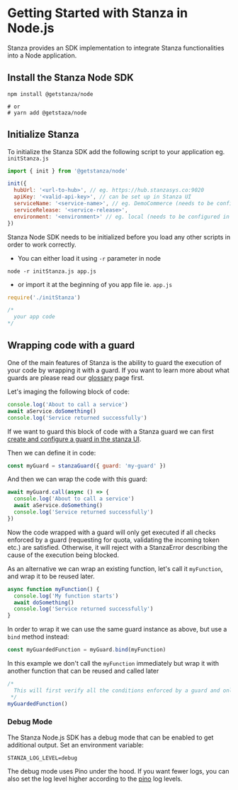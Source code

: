 # Getting Started with Stanza in Node.js

Stanza provides an SDK implementation to integrate Stanza functionalities into a Node application.

## Install the Stanza Node SDK

```shell
npm install @getstanza/node

# or
# yarn add @getstaza/node
```

## Initialize Stanza

To initialize the Stanza SDK add the following script to your application eg. `initStanza.js`

```js
import { init } from '@getstanza/node'

init({
  hubUrl: '<url-to-hub>', // eg. https://hub.stanzasys.co:9020
  apiKey: '<valid-api-key>', // can be set up in Stanza UI
  serviceName: '<service-name>', // eg. DemoCommerce (needs to be configured in Stanza UI)
  serviceRelease: '<service-release>',
  environment: '<environment>' // eg. local (needs to be configured in Stanza UI)
})
```

Stanza Node SDK needs to be initialized before you load any other scripts in order to work correctly.
* You can either load it using `-r` parameter in node
```shell
node -r initStanza.js app.js
```
* or import it at the beginning of you app file ie. `app.js`
```js
require('./initStanza')

/*
  your app code
*/
```

## Wrapping code with a guard

One of the main features of Stanza is the ability to guard the execution of your code by wrapping it with a guard. If you want to learn more about what guards are please read our [glossary](/glossary) page first.

Let's imaging the following block of code:

```js
console.log('About to call a service')
await aService.doSomething()
console.log('Service returned successfully')
```

If we want to guard this block of code with a Stanza guard we can first [create and configure a guard in the stanza UI](/configuration/guards). 

Then we can define it in code:

```js
const myGuard = stanzaGuard({ guard: 'my-guard' })
```

And then we can wrap the code with this guard:

```js
await myGuard.call(async () => {
  console.log('About to call a service')
  await aService.doSomething()
  console.log('Service returned successfully')
})
```

Now the code wrapped with a guard will only get executed if all checks enforced by a guard (requesting for quota, validating the incoming token etc.) are satisfied. Otherwise, it will reject with a StanzaError describing the cause of the execution being blocked.

As an alternative we can wrap an existing function, let's call it `myFunction`, and wrap it to be reused later.

```js
async function myFunction() {
  console.log('My function starts')
  await doSomething()
  console.log('Service returned successfully')
}
```

In order to wrap it we can use the same guard instance as above, but use a `bind` method instead:

```js
const myGuardedFunction = myGuard.bind(myFunction)
```

In this example we don't call the `myFunction` immediately but wrap it with another function that can be reused and called later

```js
/*
  This will first verify all the conditions enforced by a guard and only execute `myFunction` if they are satisfied.
 */
myGuardedFunction()
```
### Debug Mode
The Stanza Node.js SDK has a debug mode that can be enabled to get additional output.
Set an environment variable:
```
STANZA_LOG_LEVEL=debug
```

The debug mode uses Pino under the hood. If you want fewer logs, you can also set the log level higher according to the [pino](https://github.com/pinojs/pino/blob/master/docs/api.md#level-string) log levels.